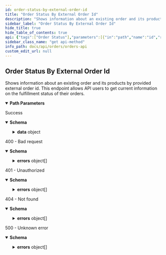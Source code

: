 ```yaml
---
id: order-status-by-external-order-id
title: "Order Status By External Order Id"
description: "Shows information about an existing order and its products by provided external order id. This endpoint"
sidebar_label: "Order Status By External Order Id"
hide_title: true
hide_table_of_contents: true
api: {"tags":["Order Status"],"parameters":[{"in":"path","name":"id","required":true,"description":"ID of the order provided to Bonsai by the party who placed the order - should be unique per order if passed.","example":"51cf91c1-da4a-42c4-81d3-3ec3e3268655","schema":{"type":"string"}}],"responses":{"200":{"description":"Success","content":{"application/json":{"schema":{"properties":{"data":{"type":"object","required":["id","fulfillmentStatus"],"properties":{"id":{"type":"string","description":"Public ID of the order.","example":"cldbvy7gt0006hpzo9nyw72ks"},"externalId":{"type":"string","description":"ID of the order provided to Bonsai by the party who placed the order - should be unique per order if passed.","example":"51cf91c1-da4a-42c4-81d3-3ec3e3268655"},"fulfillmentStatus":{"type":"string","enum":["pending","fulfilled","Partially Fulfilled","cancelled","sent to merchant","failed (merchant)","failed (unknown)","failed (payment)","cancelled (payment)","failed (payment validation)","payment successful","failed (inventory)","failed (inventory - related)"],"description":"Fulfillment status of the order","example":"fulfilled"},"products":{"type":"array","items":{"type":"object","required":["id","variantId","quantity","merchantOrderId","fulfillmentStatus","paymentStatus"],"properties":{"id":{"type":"string","description":"Product ID.","example":"clad6pg5z00eu012gfz7hfm92"},"variantId":{"type":"string","description":"The ID of the product variant.","example":"M00679529706740"},"quantity":{"type":"number","format":"float","minimum":1,"description":"Quantity of the product variant.","example":1},"merchantOrderId":{"type":"string","nullable":true,"description":"The merchant order ID. External to Bonsai. Empty if the order has not yet been placed on external merchant system.","example":"T8745295"},"fulfillmentStatus":{"type":"string","enum":["pending","fulfilled","Partially Fulfilled","cancelled","sent to merchant","failed (merchant)","failed (unknown)","failed (payment)","cancelled (payment)","failed (payment validation)","payment successful","failed (inventory)","failed (inventory - related)"],"description":"Fulfillment status of the individual product variant in the order.","example":"fulfilled"},"paymentStatus":{"type":"string","enum":["unpaid","paid","refunded","partially refunded"],"description":"Payment status for the related order.","example":"paid"}}}},"shippingTracking":{"type":"array","items":{"type":"object","required":["carrier","trackingNumber","trackingUrl"],"properties":{"carrier":{"type":"string","description":"The name of the shipping carrier.","example":"USPS"},"trackingNumber":{"type":"string","description":"The tracking number for the shipment.","example":"9400100000000000069420"},"trackingUrl":{"type":"string","description":"The URL to track the shipment.","example":"https://tools.usps.com/go/TrackConfirmAction_input?qtc_tLabels1=9400100000000000069420"},"products":{"type":"array","items":{"type":"object","required":["id","variantId","quantity"],"properties":{"id":{"type":"string","description":"Product ID.","example":"clad6pg5z00eu012gfz7hfm92"},"variantId":{"type":"string","description":"The ID of the product variant.","example":"M00679529706740"},"quantity":{"type":"number","format":"float","minimum":1,"description":"Quantity of the product variant.","example":1}}}}}}}}}},"type":"object"}}}},"400":{"description":"400 - Bad request","content":{"application/json":{"schema":{"type":"object","properties":{"errors":{"type":"array","items":{"type":"object","required":["status","detail","title"],"properties":{"status":{"type":"number","format":"float","example":500},"detail":{"type":"string","nullable":true,"example":"Fatal issue"},"title":{"type":"string","example":"Unknown error"}},"example":{"status":400,"detail":"","title":"Bad input request"}}}},"description":"Provided input is invalid"}}}},"401":{"description":"401 - Unauthorized","content":{"application/json":{"schema":{"type":"object","properties":{"errors":{"type":"array","items":{"type":"object","required":["id","status","code","title","detail"],"properties":{"id":{"type":"string","description":"Unique identifier for error. Can be used for tracing across services.","example":"123e4567-e89b-12d3-a456-426655440000"},"status":{"type":"number","format":"float","description":"HTTP status code.","example":401},"code":{"type":"string","description":"Unique code for specific error.","example":"AUTHENTICATION_FAILED"},"title":{"type":"string","description":"Short description what the error entails.","example":"Authentication failed"},"detail":{"type":"object","properties":{"authentication_expected":{"type":"string","example":"Authorization header"}},"description":"Useful details related to the error"}}}}}}}}},"404":{"description":"404 - Not found","content":{"application/json":{"schema":{"type":"object","properties":{"errors":{"type":"array","items":{"type":"object","required":["id","status","code","title","detail"],"properties":{"id":{"type":"string","description":"Unique identifier for error. Can be used for tracing across services.","example":"123e4567-e89b-12d3-a456-426655440000"},"status":{"type":"number","format":"float","description":"HTTP status code.","example":404},"code":{"type":"string","description":"Unique code for specific error.","example":"CUSTOMER_ORDER_NOT_FOUND"},"title":{"type":"string","description":"Short description what the error entails.","example":"Customer order has not been found"},"detail":{"type":"object","properties":{"customer_order_id":{"type":"string","example":"cldbvy7gt0006hpzo9nyw72ks"}},"description":"Useful details related to the error"}}}}}}}}},"5XX":{"description":"500 - Unknown error","content":{"application/json":{"schema":{"type":"object","properties":{"errors":{"type":"array","items":{"type":"object","required":["status","detail","title"],"properties":{"status":{"type":"number","format":"float","example":500},"detail":{"type":"string","nullable":true,"example":"Fatal issue"},"title":{"type":"string","example":"Unknown error"}},"example":{"status":500,"detail":"","title":"Unknown error"}}}},"description":"Unknown error"}}}}},"description":"Shows information about an existing order and its products by provided external order id. This endpoint\n        allows API users to get current information on the fulfillment status of their orders.","security":[{"AuthorizationHeader":[]}],"method":"get","path":"/v2/external-order-id/{id}","servers":[{"url":"https://api.shopbonsai.ca/orders"}],"securitySchemes":{"APIKeyHeader":{"type":"apiKey","name":"API-Key","in":"header"},"AuthorizationHeader":{"type":"apiKey","name":"Authorization","in":"header"}},"info":{"title":"Orders API","description":"\n  APIs used for interacting with orders.\n\n  There are a few types of integration with the Bonsai Order API depending on who owns the payments.\n\n  ## Bonsai owns the payment\n\n  ### Native Checkout experience\n\n  If during the checkout process, the customer is redirected to Bonsai's checkout page to complete payment and order processing.\n\n  ### API integrated checkout experience\n\n  If you are hosting your own checkout experience and leveraging our endpoints to collect payment and complete order processing.\n  Please contact our team to provide you with all you need to get started.\n\n  ## Account owns the payment\n\n  If you are owning payment. Orders will need to be submitted with the payment method `external payment`.\n  Once the order is submitted, our team will handle fulfillment and Bonsai will invoice you for the order amount based on our agreement.\n  ","version":"6.0.6","contact":{"email":"developers@shopbonsai.ca"}},"postman":{"name":"Order Status By External Order Id","description":{"content":"Shows information about an existing order and its products by provided external order id. This endpoint\n        allows API users to get current information on the fulfillment status of their orders.","type":"text/plain"},"url":{"path":["v2","external-order-id",":id"],"host":["{{baseUrl}}"],"query":[],"variable":[{"disabled":false,"description":{"content":"(Required) ID of the order provided to Bonsai by the party who placed the order - should be unique per order if passed.","type":"text/plain"},"type":"any","value":"","key":"id"}]},"header":[{"key":"Accept","value":"application/json"}],"method":"GET","auth":{"type":"apikey","apikey":[{"type":"any","value":"Authorization","key":"key"},{"type":"any","value":"<API Key>","key":"value"},{"type":"any","value":"header","key":"in"}]}}}
sidebar_class_name: "get api-method"
info_path: docs/api/orders/orders-api
custom_edit_url: null
---
```



## Order Status By External Order Id



Shows information about an existing order and its products by provided external order id. This endpoint
        allows API users to get current information on the fulfillment status of their orders.

<details style={{"marginBottom":"1rem"}} data-collapsed={false} open={true}><summary style={{}}><strong>Path Parameters</strong></summary><div><ul><ParamsItem className={"paramsItem"} param={{"in":"path","name":"id","required":true,"description":"ID of the order provided to Bonsai by the party who placed the order - should be unique per order if passed.","example":"51cf91c1-da4a-42c4-81d3-3ec3e3268655","schema":{"type":"string"}}}></ParamsItem></ul></div></details><div><ApiTabs><TabItem label={"200"} value={"200"}><div>

Success

</div><div><MimeTabs schemaType={"response"}><TabItem label={"application/json"} value={"application/json"}><SchemaTabs><TabItem label={"Schema"} value={"Schema"}><details style={{}} data-collapsed={false} open={true}><summary style={{"textAlign":"left"}}><strong>Schema</strong></summary><div style={{"textAlign":"left","marginLeft":"1rem"}}></div><ul style={{"marginLeft":"1rem"}}><SchemaItem collapsible={true} className={"schemaItem"}><details style={{}}><summary style={{}}><strong>data</strong><span style={{"opacity":"0.6"}}> object</span></summary><div style={{"marginLeft":"1rem"}}><SchemaItem collapsible={false} name={"id"} required={false} deprecated={undefined} schemaDescription={"Public ID of the order."} schemaName={"string"} qualifierMessage={undefined} defaultValue={undefined}></SchemaItem><SchemaItem collapsible={false} name={"externalId"} required={false} deprecated={undefined} schemaDescription={"ID of the order provided to Bonsai by the party who placed the order - should be unique per order if passed."} schemaName={"string"} qualifierMessage={undefined} defaultValue={undefined}></SchemaItem><SchemaItem collapsible={false} name={"fulfillmentStatus"} required={false} deprecated={undefined} schemaDescription={"Fulfillment status of the order"} schemaName={"string"} qualifierMessage={"**Possible values:** [`pending`, `fulfilled`, `Partially Fulfilled`, `cancelled`, `sent to merchant`, `failed (merchant)`, `failed (unknown)`, `failed (payment)`, `cancelled (payment)`, `failed (payment validation)`, `payment successful`, `failed (inventory)`, `failed (inventory - related)`]"} defaultValue={undefined}></SchemaItem><SchemaItem collapsible={true} className={"schemaItem"}><details style={{}}><summary style={{}}><strong>products</strong><span style={{"opacity":"0.6"}}> object[]</span></summary><div style={{"marginLeft":"1rem"}}><SchemaItem collapsible={false} name={"id"} required={false} deprecated={undefined} schemaDescription={"Product ID."} schemaName={"string"} qualifierMessage={undefined} defaultValue={undefined}></SchemaItem><SchemaItem collapsible={false} name={"variantId"} required={false} deprecated={undefined} schemaDescription={"The ID of the product variant."} schemaName={"string"} qualifierMessage={undefined} defaultValue={undefined}></SchemaItem><SchemaItem collapsible={false} name={"quantity"} required={false} deprecated={undefined} schemaDescription={"Quantity of the product variant."} schemaName={"float"} qualifierMessage={"**Possible values:** `>= 1`"} defaultValue={undefined}></SchemaItem><SchemaItem collapsible={false} name={"merchantOrderId"} required={false} deprecated={undefined} schemaDescription={"The merchant order ID. External to Bonsai. Empty if the order has not yet been placed on external merchant system."} schemaName={"string"} qualifierMessage={undefined} defaultValue={undefined}></SchemaItem><SchemaItem collapsible={false} name={"fulfillmentStatus"} required={false} deprecated={undefined} schemaDescription={"Fulfillment status of the individual product variant in the order."} schemaName={"string"} qualifierMessage={"**Possible values:** [`pending`, `fulfilled`, `Partially Fulfilled`, `cancelled`, `sent to merchant`, `failed (merchant)`, `failed (unknown)`, `failed (payment)`, `cancelled (payment)`, `failed (payment validation)`, `payment successful`, `failed (inventory)`, `failed (inventory - related)`]"} defaultValue={undefined}></SchemaItem><SchemaItem collapsible={false} name={"paymentStatus"} required={false} deprecated={undefined} schemaDescription={"Payment status for the related order."} schemaName={"string"} qualifierMessage={"**Possible values:** [`unpaid`, `paid`, `refunded`, `partially refunded`]"} defaultValue={undefined}></SchemaItem></div></details></SchemaItem><SchemaItem collapsible={true} className={"schemaItem"}><details style={{}}><summary style={{}}><strong>shippingTracking</strong><span style={{"opacity":"0.6"}}> object[]</span></summary><div style={{"marginLeft":"1rem"}}><SchemaItem collapsible={false} name={"carrier"} required={false} deprecated={undefined} schemaDescription={"The name of the shipping carrier."} schemaName={"string"} qualifierMessage={undefined} defaultValue={undefined}></SchemaItem><SchemaItem collapsible={false} name={"trackingNumber"} required={false} deprecated={undefined} schemaDescription={"The tracking number for the shipment."} schemaName={"string"} qualifierMessage={undefined} defaultValue={undefined}></SchemaItem><SchemaItem collapsible={false} name={"trackingUrl"} required={false} deprecated={undefined} schemaDescription={"The URL to track the shipment."} schemaName={"string"} qualifierMessage={undefined} defaultValue={undefined}></SchemaItem><SchemaItem collapsible={true} className={"schemaItem"}><details style={{}}><summary style={{}}><strong>products</strong><span style={{"opacity":"0.6"}}> object[]</span></summary><div style={{"marginLeft":"1rem"}}><SchemaItem collapsible={false} name={"id"} required={false} deprecated={undefined} schemaDescription={"Product ID."} schemaName={"string"} qualifierMessage={undefined} defaultValue={undefined}></SchemaItem><SchemaItem collapsible={false} name={"variantId"} required={false} deprecated={undefined} schemaDescription={"The ID of the product variant."} schemaName={"string"} qualifierMessage={undefined} defaultValue={undefined}></SchemaItem><SchemaItem collapsible={false} name={"quantity"} required={false} deprecated={undefined} schemaDescription={"Quantity of the product variant."} schemaName={"float"} qualifierMessage={"**Possible values:** `>= 1`"} defaultValue={undefined}></SchemaItem></div></details></SchemaItem></div></details></SchemaItem></div></details></SchemaItem></ul></details></TabItem><TabItem label={"Example (from schema)"} value={"Example (from schema)"}><ResponseSamples responseExample={"{\n  \"data\": {\n    \"id\": \"cldbvy7gt0006hpzo9nyw72ks\",\n    \"externalId\": \"51cf91c1-da4a-42c4-81d3-3ec3e3268655\",\n    \"fulfillmentStatus\": \"fulfilled\",\n    \"products\": [\n      {\n        \"id\": \"clad6pg5z00eu012gfz7hfm92\",\n        \"variantId\": \"M00679529706740\",\n        \"quantity\": 1,\n        \"merchantOrderId\": \"T8745295\",\n        \"fulfillmentStatus\": \"fulfilled\",\n        \"paymentStatus\": \"paid\"\n      }\n    ],\n    \"shippingTracking\": [\n      {\n        \"carrier\": \"USPS\",\n        \"trackingNumber\": \"9400100000000000069420\",\n        \"trackingUrl\": \"https://tools.usps.com/go/TrackConfirmAction_input?qtc_tLabels1=9400100000000000069420\",\n        \"products\": [\n          {\n            \"id\": \"clad6pg5z00eu012gfz7hfm92\",\n            \"variantId\": \"M00679529706740\",\n            \"quantity\": 1\n          }\n        ]\n      }\n    ]\n  }\n}"} language={"json"}></ResponseSamples></TabItem></SchemaTabs></TabItem></MimeTabs></div></TabItem><TabItem label={"400"} value={"400"}><div>

400 - Bad request

</div><div><MimeTabs schemaType={"response"}><TabItem label={"application/json"} value={"application/json"}><SchemaTabs><TabItem label={"Schema"} value={"Schema"}><details style={{}} data-collapsed={false} open={true}><summary style={{"textAlign":"left"}}><strong>Schema</strong></summary><div style={{"textAlign":"left","marginLeft":"1rem"}}></div><ul style={{"marginLeft":"1rem"}}><SchemaItem collapsible={true} className={"schemaItem"}><details style={{}}><summary style={{}}><strong>errors</strong><span style={{"opacity":"0.6"}}> object[]</span></summary><div style={{"marginLeft":"1rem"}}><SchemaItem collapsible={false} name={"status"} required={false} deprecated={undefined} schemaDescription={undefined} schemaName={"float"} qualifierMessage={undefined} defaultValue={undefined}></SchemaItem><SchemaItem collapsible={false} name={"detail"} required={false} deprecated={undefined} schemaDescription={undefined} schemaName={"string"} qualifierMessage={undefined} defaultValue={undefined}></SchemaItem><SchemaItem collapsible={false} name={"title"} required={false} deprecated={undefined} schemaDescription={undefined} schemaName={"string"} qualifierMessage={undefined} defaultValue={undefined}></SchemaItem></div></details></SchemaItem></ul></details></TabItem><TabItem label={"Example (from schema)"} value={"Example (from schema)"}><ResponseSamples responseExample={"{\n  \"errors\": [\n    {\n      \"status\": 400,\n      \"detail\": \"\",\n      \"title\": \"Bad input request\"\n    }\n  ]\n}"} language={"json"}></ResponseSamples></TabItem></SchemaTabs></TabItem></MimeTabs></div></TabItem><TabItem label={"401"} value={"401"}><div>

401 - Unauthorized

</div><div><MimeTabs schemaType={"response"}><TabItem label={"application/json"} value={"application/json"}><SchemaTabs><TabItem label={"Schema"} value={"Schema"}><details style={{}} data-collapsed={false} open={true}><summary style={{"textAlign":"left"}}><strong>Schema</strong></summary><div style={{"textAlign":"left","marginLeft":"1rem"}}></div><ul style={{"marginLeft":"1rem"}}><SchemaItem collapsible={true} className={"schemaItem"}><details style={{}}><summary style={{}}><strong>errors</strong><span style={{"opacity":"0.6"}}> object[]</span></summary><div style={{"marginLeft":"1rem"}}><SchemaItem collapsible={false} name={"id"} required={false} deprecated={undefined} schemaDescription={"Unique identifier for error. Can be used for tracing across services."} schemaName={"string"} qualifierMessage={undefined} defaultValue={undefined}></SchemaItem><SchemaItem collapsible={false} name={"status"} required={false} deprecated={undefined} schemaDescription={"HTTP status code."} schemaName={"float"} qualifierMessage={undefined} defaultValue={undefined}></SchemaItem><SchemaItem collapsible={false} name={"code"} required={false} deprecated={undefined} schemaDescription={"Unique code for specific error."} schemaName={"string"} qualifierMessage={undefined} defaultValue={undefined}></SchemaItem><SchemaItem collapsible={false} name={"title"} required={false} deprecated={undefined} schemaDescription={"Short description what the error entails."} schemaName={"string"} qualifierMessage={undefined} defaultValue={undefined}></SchemaItem><SchemaItem collapsible={true} className={"schemaItem"}><details style={{}}><summary style={{}}><strong>detail</strong><span style={{"opacity":"0.6"}}> object</span></summary><div style={{"marginLeft":"1rem"}}><div style={{"marginTop":".5rem","marginBottom":".5rem"}}>

Useful details related to the error

</div><SchemaItem collapsible={false} name={"authentication_expected"} required={false} deprecated={undefined} schemaDescription={undefined} schemaName={"string"} qualifierMessage={undefined} defaultValue={undefined}></SchemaItem></div></details></SchemaItem></div></details></SchemaItem></ul></details></TabItem><TabItem label={"Example (from schema)"} value={"Example (from schema)"}><ResponseSamples responseExample={"{\n  \"errors\": [\n    {\n      \"id\": \"123e4567-e89b-12d3-a456-426655440000\",\n      \"status\": 401,\n      \"code\": \"AUTHENTICATION_FAILED\",\n      \"title\": \"Authentication failed\",\n      \"detail\": {\n        \"authentication_expected\": \"Authorization header\"\n      }\n    }\n  ]\n}"} language={"json"}></ResponseSamples></TabItem></SchemaTabs></TabItem></MimeTabs></div></TabItem><TabItem label={"404"} value={"404"}><div>

404 - Not found

</div><div><MimeTabs schemaType={"response"}><TabItem label={"application/json"} value={"application/json"}><SchemaTabs><TabItem label={"Schema"} value={"Schema"}><details style={{}} data-collapsed={false} open={true}><summary style={{"textAlign":"left"}}><strong>Schema</strong></summary><div style={{"textAlign":"left","marginLeft":"1rem"}}></div><ul style={{"marginLeft":"1rem"}}><SchemaItem collapsible={true} className={"schemaItem"}><details style={{}}><summary style={{}}><strong>errors</strong><span style={{"opacity":"0.6"}}> object[]</span></summary><div style={{"marginLeft":"1rem"}}><SchemaItem collapsible={false} name={"id"} required={false} deprecated={undefined} schemaDescription={"Unique identifier for error. Can be used for tracing across services."} schemaName={"string"} qualifierMessage={undefined} defaultValue={undefined}></SchemaItem><SchemaItem collapsible={false} name={"status"} required={false} deprecated={undefined} schemaDescription={"HTTP status code."} schemaName={"float"} qualifierMessage={undefined} defaultValue={undefined}></SchemaItem><SchemaItem collapsible={false} name={"code"} required={false} deprecated={undefined} schemaDescription={"Unique code for specific error."} schemaName={"string"} qualifierMessage={undefined} defaultValue={undefined}></SchemaItem><SchemaItem collapsible={false} name={"title"} required={false} deprecated={undefined} schemaDescription={"Short description what the error entails."} schemaName={"string"} qualifierMessage={undefined} defaultValue={undefined}></SchemaItem><SchemaItem collapsible={true} className={"schemaItem"}><details style={{}}><summary style={{}}><strong>detail</strong><span style={{"opacity":"0.6"}}> object</span></summary><div style={{"marginLeft":"1rem"}}><div style={{"marginTop":".5rem","marginBottom":".5rem"}}>

Useful details related to the error

</div><SchemaItem collapsible={false} name={"customer_order_id"} required={false} deprecated={undefined} schemaDescription={undefined} schemaName={"string"} qualifierMessage={undefined} defaultValue={undefined}></SchemaItem></div></details></SchemaItem></div></details></SchemaItem></ul></details></TabItem><TabItem label={"Example (from schema)"} value={"Example (from schema)"}><ResponseSamples responseExample={"{\n  \"errors\": [\n    {\n      \"id\": \"123e4567-e89b-12d3-a456-426655440000\",\n      \"status\": 404,\n      \"code\": \"CUSTOMER_ORDER_NOT_FOUND\",\n      \"title\": \"Customer order has not been found\",\n      \"detail\": {\n        \"customer_order_id\": \"cldbvy7gt0006hpzo9nyw72ks\"\n      }\n    }\n  ]\n}"} language={"json"}></ResponseSamples></TabItem></SchemaTabs></TabItem></MimeTabs></div></TabItem><TabItem label={"5XX"} value={"5XX"}><div>

500 - Unknown error

</div><div><MimeTabs schemaType={"response"}><TabItem label={"application/json"} value={"application/json"}><SchemaTabs><TabItem label={"Schema"} value={"Schema"}><details style={{}} data-collapsed={false} open={true}><summary style={{"textAlign":"left"}}><strong>Schema</strong></summary><div style={{"textAlign":"left","marginLeft":"1rem"}}></div><ul style={{"marginLeft":"1rem"}}><SchemaItem collapsible={true} className={"schemaItem"}><details style={{}}><summary style={{}}><strong>errors</strong><span style={{"opacity":"0.6"}}> object[]</span></summary><div style={{"marginLeft":"1rem"}}><SchemaItem collapsible={false} name={"status"} required={false} deprecated={undefined} schemaDescription={undefined} schemaName={"float"} qualifierMessage={undefined} defaultValue={undefined}></SchemaItem><SchemaItem collapsible={false} name={"detail"} required={false} deprecated={undefined} schemaDescription={undefined} schemaName={"string"} qualifierMessage={undefined} defaultValue={undefined}></SchemaItem><SchemaItem collapsible={false} name={"title"} required={false} deprecated={undefined} schemaDescription={undefined} schemaName={"string"} qualifierMessage={undefined} defaultValue={undefined}></SchemaItem></div></details></SchemaItem></ul></details></TabItem><TabItem label={"Example (from schema)"} value={"Example (from schema)"}><ResponseSamples responseExample={"{\n  \"errors\": [\n    {\n      \"status\": 500,\n      \"detail\": \"\",\n      \"title\": \"Unknown error\"\n    }\n  ]\n}"} language={"json"}></ResponseSamples></TabItem></SchemaTabs></TabItem></MimeTabs></div></TabItem></ApiTabs></div>
      